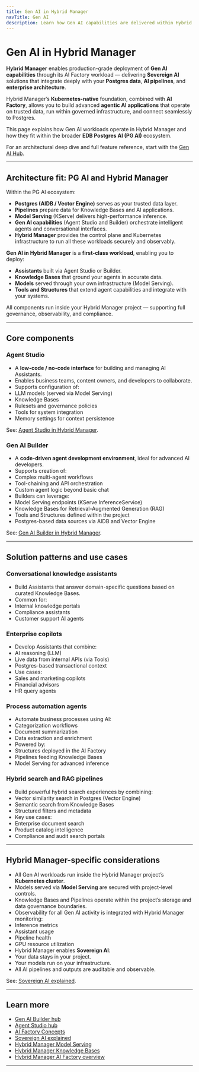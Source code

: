 ```yaml
---
title: Gen AI in Hybrid Manager
navTitle: Gen AI
description: Learn how Gen AI capabilities are delivered within Hybrid Manager (HCP AI Factory workload), including Agent Studio, Builder, and the broader PG AI architecture.
---
```


# Gen AI in Hybrid Manager

**Hybrid Manager** enables production-grade deployment of **Gen AI capabilities** through its AI Factory workload — delivering **Sovereign AI** solutions that integrate deeply with your **Postgres data**, **AI pipelines**, and **enterprise architecture**.

Hybrid Manager’s **Kubernetes-native** foundation, combined with **AI Factory**, allows you to build advanced **agentic AI applications** that operate on trusted data, run within governed infrastructure, and connect seamlessly to Postgres.

This page explains how Gen AI workloads operate in Hybrid Manager and how they fit within the broader **EDB Postgres AI (PG AI)** ecosystem.

For an architectural deep dive and full feature reference, start with the [Gen AI Hub](edb-postres-ai/ai-factory/gen-ai).

---

## Architecture fit: PG AI and Hybrid Manager

Within the PG AI ecosystem:

- **Postgres (AIDB / Vector Engine)** serves as your trusted data layer.
- **Pipelines** prepare data for Knowledge Bases and AI applications.
- **Model Serving** (KServe) delivers high-performance inference.
- **Gen AI capabilities** (Agent Studio and Builder) orchestrate intelligent agents and conversational interfaces.
- **Hybrid Manager** provides the control plane and Kubernetes infrastructure to run all these workloads securely and observably.

**Gen AI in Hybrid Manager** is a **first-class workload**, enabling you to deploy:

- **Assistants** built via Agent Studio or Builder.
- **Knowledge Bases** that ground your agents in accurate data.
- **Models** served through your own infrastructure (Model Serving).
- **Tools and Structures** that extend agent capabilities and integrate with your systems.

All components run inside your Hybrid Manager project — supporting full governance, observability, and compliance.

---

## Core components

### Agent Studio

- A **low-code / no-code interface** for building and managing AI Assistants.
- Enables business teams, content owners, and developers to collaborate.
- Supports configuration of:
- LLM models (served via Model Serving)
- Knowledge Bases
- Rulesets and governance policies
- Tools for system integration
- Memory settings for context persistence

See: [Agent Studio in Hybrid Manager](./agent-studio).

### Gen AI Builder

- A **code-driven agent development environment**, ideal for advanced AI developers.
- Supports creation of:
- Complex multi-agent workflows
- Tool-chaining and API orchestration
- Custom agent logic beyond basic chat
- Builders can leverage:
- Model Serving endpoints (KServe InferenceService)
- Knowledge Bases for Retrieval-Augmented Generation (RAG)
- Tools and Structures defined within the project
- Postgres-based data sources via AIDB and Vector Engine

See: [Gen AI Builder in Hybrid Manager](./builder).

---

## Solution patterns and use cases

### Conversational knowledge assistants

- Build Assistants that answer domain-specific questions based on curated Knowledge Bases.
- Common for:
- Internal knowledge portals
- Compliance assistants
- Customer support AI agents

### Enterprise copilots

- Develop Assistants that combine:
- AI reasoning (LLM)
- Live data from internal APIs (via Tools)
- Postgres-based transactional context
- Use cases:
- Sales and marketing copilots
- Financial advisors
- HR query agents

### Process automation agents

- Automate business processes using AI:
- Categorization workflows
- Document summarization
- Data extraction and enrichment
- Powered by:
- Structures deployed in the AI Factory
- Pipelines feeding Knowledge Bases
- Model Serving for advanced inference

### Hybrid search and RAG pipelines

- Build powerful hybrid search experiences by combining:
- Vector similarity search in Postgres (Vector Engine)
- Semantic search from Knowledge Bases
- Structured filters and metadata
- Key use cases:
- Enterprise document search
- Product catalog intelligence
- Compliance and audit search portals

---

## Hybrid Manager-specific considerations

- All Gen AI workloads run inside the Hybrid Manager project’s **Kubernetes cluster**.
- Models served via **Model Serving** are secured with project-level controls.
- Knowledge Bases and Pipelines operate within the project’s storage and data governance boundaries.
- Observability for all Gen AI activity is integrated with Hybrid Manager monitoring:
- Inference metrics
- Assistant usage
- Pipeline health
- GPU resource utilization
- Hybrid Manager enables **Sovereign AI**:
- Your data stays in your project.
- Your models run on your infrastructure.
- All AI pipelines and outputs are auditable and observable.

See: [Sovereign AI explained](/edb-postgres-ai/ai-factory/learn/explained/sovereign-ai).

---

## Learn more

- [Gen AI Builder hub](/edb-postgres-ai/ai-factory/gen-ai/builder)
- [Agent Studio hub](/edb-postgres-ai/ai-factory/gen-ai/agent-studio)
- [AI Factory Concepts](/edb-postgres-ai/ai-factory/learn/explained/ai-factory-concepts)
- [Sovereign AI explained](/edb-postgres-ai/ai-factory/learn/explained/sovereign-ai)
- [Hybrid Manager Model Serving](../model/serving)
- [Hybrid Manager Knowledge Bases](../pipeline/knowledge-base)
- [Hybrid Manager AI Factory overview](..)

---

